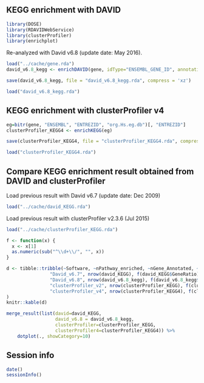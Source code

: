 ## KEGG enrichment with DAVID

```r
library(DOSE)
library(RDAVIDWebService)
library(clusterProfiler)
library(enrichplot)
```

Re-analyzed with David v6.8 (update date: May 2016).

```r
load("../cache/gene.rda")
david_v6.8_kegg <- enrichDAVID(gene, idType="ENSEMBL_GENE_ID", annotation="KEGG_PATHWAY", david.user="gcyu@connect.hku.hk")
```

```r
save(david_v6.8_kegg, file = "david_v6.8_kegg.rda", compress = 'xz')
```

```r
load("david_v6.8_kegg.rda")
```

## KEGG enrichment with clusterProfiler v4

```r
eg=bitr(gene, "ENSEMBL", "ENTREZID", "org.Hs.eg.db")[, "ENTREZID"]
clusterProfiler_KEGG4 <- enrichKEGG(eg)
```
```r
save(clusterProfiler_KEGG4, file = "clusterProfiler_KEGG4.rda", compress = 'xz')
```

```r
load("clusterProfiler_KEGG4.rda")
```

## Compare KEGG enrichment result obtained from DAVID and clusterProfiler


Load previous result with David v6.7 (update date: Dec 2009)

```r
load("../cache/david_KEGG.rda")
```

Load previous result with clusterProfiler v2.3.6 (Jul 2015)

```r
load("../cache/clusterProfiler_KEGG.rda")
```


```r
f <- function(x) {
  x <- x[1]
  as.numeric(sub("^\\d+\\/", "", x))
}

d <- tibble::tribble(~Software, ~nPathway_enriched, ~nGene_Annotated, ~nGene_Background,
                "David_v6.7", nrow(david_KEGG), f(david_KEGG$GeneRatio), f(david_KEGG$BgRatio),
                "David_v6.8", nrow(david_v6.8_kegg), f(david_v6.8_kegg$GeneRatio), f(david_v6.8_kegg$BgRatio),
                "clusterProfiler_v2", nrow(clusterProfiler_KEGG), f(clusterProfiler_KEGG$GeneRatio), f(clusterProfiler_KEGG$BgRatio),
                "clusterProfiler_v4", nrow(clusterProfiler_KEGG4), f(clusterProfiler_KEGG4$GeneRatio), f(clusterProfiler_KEGG4$BgRatio)
)
knitr::kable(d)
```



```r
merge_result(list(david=david_KEGG, 
                  david_v6.8 = david_v6.8_kegg,
                  clusterProfiler=clusterProfiler_KEGG, 
                  clusterProfiler4=clusterProfiler_KEGG4)) %>%
    dotplot(., showCategory=10)
```




## Session info
```r
date()
sessionInfo()
```